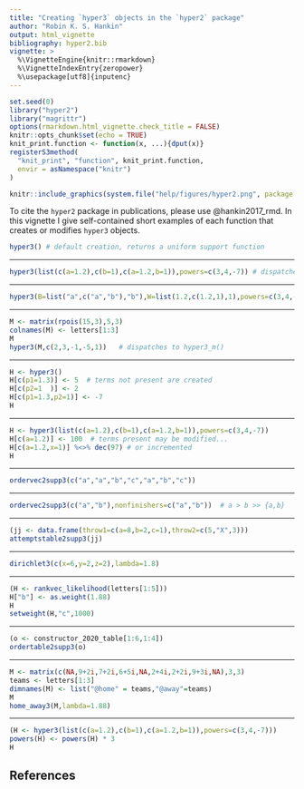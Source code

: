 ```yaml
---
title: "Creating `hyper3` objects in the `hyper2` package"
author: "Robin K. S. Hankin"
output: html_vignette
bibliography: hyper2.bib
vignette: >
  %\VignetteEngine{knitr::rmarkdown}
  %\VignetteIndexEntry{zeropower}
  %\usepackage[utf8]{inputenc}
---
```


```r
set.seed(0)
library("hyper2")
library("magrittr")
options(rmarkdown.html_vignette.check_title = FALSE)
knitr::opts_chunk$set(echo = TRUE)
knit_print.function <- function(x, ...){dput(x)}
registerS3method(
  "knit_print", "function", knit_print.function,
  envir = asNamespace("knitr")
)
```

```r
knitr::include_graphics(system.file("help/figures/hyper2.png", package = "hyper2"))
```

To cite the `hyper2` package in publications, please use
@hankin2017_rmd.  In this vignette I give self-contained short
examples of each function that creates or modifies `hyper3` objects.


```r
hyper3() # default creation, returns a uniform support function
```

---


```r
hyper3(list(c(a=1.2),c(b=1),c(a=1.2,b=1)),powers=c(3,4,-7)) # dispatches to hyper3_nv()
```

---

```r
hyper3(B=list("a",c("a","b"),"b"),W=list(1.2,c(1.2,1),1),powers=c(3,4,-7)) # dispatches to hyper3_bw()
```

---

```r
M <- matrix(rpois(15,3),5,3)
colnames(M) <- letters[1:3]
M
hyper3(M,c(2,3,-1,-5,1))   # dispatches to hyper3_m()
```
---

```r
H <- hyper3()
H[c(p1=1.3)] <- 5  # terms not present are created
H[c(p2=1  )] <- 2
H[c(p1=1.3,p2=1)] <- -7
H
```
---


```r
H <- hyper3(list(c(a=1.2),c(b=1),c(a=1.2,b=1)),powers=c(3,4,-7))
H[c(a=1.2)] <- 100  # terms present may be modified...
H[c(a=1.2,x=1)] %<>% dec(97) # or incremented
H
```
---

```r
ordervec2supp3(c("a","a","b","c","a","b","c"))
```
---

```r
ordervec2supp3(c("a","b"),nonfinishers=c("a","b"))  # a > b >> {a,b}
```
---

```r
(jj <- data.frame(throw1=c(a=8,b=2,c=1),throw2=c(5,"X",3)))
attemptstable2supp3(jj)
```
---

```r
dirichlet3(c(x=6,y=2,z=2),lambda=1.8)  
```
---


```r
(H <- rankvec_likelihood(letters[1:5]))
H["b"] <- as.weight(1.88)
H
setweight(H,"c",1000)
```
---

```r
(o <- constructor_2020_table[1:6,1:4])
ordertable2supp3(o)
```
---

```r
M <- matrix(c(NA,9+2i,7+2i,6+5i,NA,2+4i,2+2i,9+3i,NA),3,3)
teams <- letters[1:3]
dimnames(M) <- list("@home" = teams,"@away"=teams)
M
home_away3(M,lambda=1.88)
```
---

```r
(H <- hyper3(list(c(a=1.2),c(b=1),c(a=1.2,b=1)),powers=c(3,4,-7)))
powers(H) <- powers(H) * 3
H
```





## References
